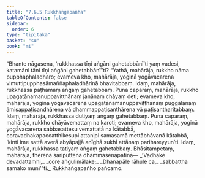 ```yaml
---
title: "7.6.5 Rukkhaṅgapañha"
tableOfContents: false
sidebar:
  order: 6
type: "tipitaka"
basket: "su"
book: "mi"
---
```



<DynamicBreadcrumb />

<Division number="279" book="mi">

<Paragraph number="1951" book="mi">
“Bhante nāgasena, ‘rukkhassa tīṇi aṅgāni gahetabbānī’ti yaṃ vadesi, katamāni tāni tīṇi aṅgāni gahetabbānī”ti? “Yathā, mahārāja, rukkho nāma pupphaphaladharo; evameva kho, mahārāja, yoginā yogāvacarena vimuttipupphasāmaññaphaladhārinā bhavitabbaṃ. Idaṃ, mahārāja, rukkhassa paṭhamaṃ aṅgaṃ gahetabbaṃ.
</Paragraph>

<Paragraph number="1952" book="mi">
Puna caparaṃ, mahārāja, rukkho upagatānamanuppaviṭṭhānaṃ janānaṃ chāyaṃ deti; evameva kho, mahārāja, yoginā yogāvacarena upagatānamanuppaviṭṭhānaṃ puggalānaṃ āmisappaṭisandhārena vā dhammappaṭisanthārena vā paṭisantharitabbaṃ. Idaṃ, mahārāja, rukkhassa dutiyaṃ aṅgaṃ gahetabbaṃ.
</Paragraph>

<Paragraph number="1953" book="mi">
Puna caparaṃ, mahārāja, rukkho chāyāvemattaṃ na karoti; evameva kho, mahārāja, yoginā yogāvacarena sabbasattesu vemattatā na kātabbā, coravadhakapaccatthikesupi attanipi samasamā mettābhāvanā kātabbā, ‘kinti ime sattā averā abyāpajjā anīghā sukhī attānaṃ parihareyyun’ti. Idaṃ, mahārāja, rukkhassa tatiyaṃ aṅgaṃ gahetabbaṃ. Bhāsitampetaṃ, mahārāja, therena sāriputtena dhammasenāpatinā—
</Paragraph>

<Paragraph number="1954" type="verses" book="mi">
_‘Vadhake devadattamhi,_  
_core aṅgulimālake;_  
_Dhanapāle rāhule ca,_  
_sabbattha samako munī’”ti._  


</Paragraph>
</Division>

<Paragraph number="1955" type="center" book="mi">
Rukkhaṅgapañho pañcamo.
</Paragraph>